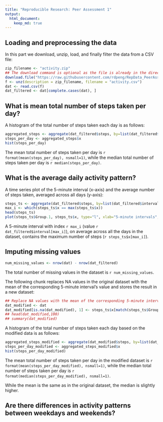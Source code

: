 ```yaml
---
title: "Reproducible Research: Peer Assessment 1"
output: 
  html_document:
    keep_md: true
---
```



## Loading and preprocessing the data

In this part we download, unzip, load, and finally filter the data
from a CSV file:

```r
zip_filename <- "activity.zip"
## The download command is optional as the file is already in the directory
download.file("https://raw.githubusercontent.com/rdpeng/RepData_PeerAssessment1/master/activity.zip", zip_filename, method = "wget", mode="wb")
f <- unz(description = zip_filename, filename = "activity.csv")
dat <- read.csv(f)
dat_filtered <- dat[complete.cases(dat), ]
```

## What is mean total number of steps taken per day?

A histogram of the total number of steps taken each day is as follows:
   
```r
aggregated_steps <- aggregate(dat_filtered$steps, by=list(dat_filtered$date), sum)
steps_per_day <- aggregated_steps$x
hist(steps_per_day)
```

The mean total number of steps taken per day is
`r format(mean(steps_per_day), nsmall=1)`, while the median total
number of steps taken per day is `r median(steps_per_day)`.


## What is the average daily activity pattern?

A time series plot of the 5-minute interval (x-axis) and the average
number of steps taken, averaged across all days (y-axis):

```r
steps_ts <- aggregate(dat_filtered$steps, by=list(dat_filtered$interval), mean)
max_i <- which(steps_ts$x == max(steps_ts$x))
head(steps_ts)
plot(steps_ts$Group.1, steps_ts$x, type="l", xlab="5-minute intervals", ylab="Avg. number of steps")
```

A 5-minute interval with index `r max_i` (value
`r dat_filtered$interval[max_i]`), on average across all the days in
the dataset, contains the maximum number of steps
(`r steps_ts$x[max_i]`).

## Imputing missing values

```r
num_missing_values <- nrow(dat) - nrow(dat_filtered)
```

The total number of missing values in the dataset is `r num_missing_values`.

The following chunk replaces NA values in the original dataset with
the mean of the corresponding 5-minute interval's value and stores the
result in a new dataset:

```r
## Replace NA values with the mean of the corresponding 5-minute interval's value
dat_modified <- dat
dat_modified[is.na(dat_modified), 1] <- steps_ts$x[match(steps_ts$Group.1, dat_modified$interval)]
## head(dat_modified,100)
## summary(dat_modified)
```

A histogram of the total number of steps taken each day based on the modified data is as follows:

```r
aggregated_steps_modified <- aggregate(dat_modified$steps, by=list(dat_modified$date), sum)
steps_per_day_modified <- aggregated_steps_modified$x
hist(steps_per_day_modified)
```

The mean total number of steps taken per day in the modified dataset is
`r format(mean(steps_per_day_modified), nsmall=1)`, while the median total
number of steps taken per day is
`r format(median(steps_per_day_modified), nsmall=1)`.

While the mean is the same as in the original dataset, the median is
slightly higher.

## Are there differences in activity patterns between weekdays and weekends?

